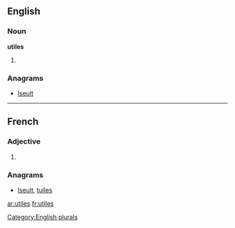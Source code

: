 ==English==

===Noun===
'''utiles'''

# {{plural of|[[utile]]}}

===Anagrams===
* [[Iseult#English|Iseult]]

[[Category:English plurals]]

----

==French==

===Adjective===
{{fr-adj-form}} {{p}}

# {{form of| plural|utile|lang=French}}

===Anagrams===
* [[Iseult#French|Iseult]], [[tuiles#French|tuiles]]

[[ar:utiles]]
[[fr:utiles]]